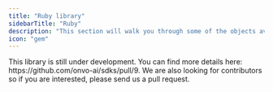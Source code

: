 ```yaml
---
title: "Ruby library"
sidebarTitle: "Ruby"
description: "This section will walk you through some of the objects available when using the Onvo AI platform"
icon: "gem"
---
```


<Warning>
  This library is still under development. You can find more details here:
  https://github.com/onvo-ai/sdks/pull/9. We are also looking for contributors
  so if you are interested, please send us a pull request.
</Warning>
